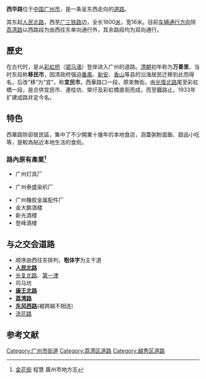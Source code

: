 {{Infobox Guangzhou Road
|中文道路名称=西 华 路
|道路名称拼音=Xihua Lu
|道路英文名=
|道路方向=东西
|图片=
|图片说明=
|道路属性=城市道路
|道路总长度=1.6
|规划总长度=
|已通车长度=
|车速限制=
|行车线数量=
|道路宽度=16
|所在地区=[[广州市|广州市]][[荔湾区|荔湾区]]
|起点=[[人民路_(广州)|人民北路]]
|终点=[[广三铁路|广三铁路]]
|道路命名日期=1933年
|命名缘由=
|道路旧名=
|道路动工日期=1933年
|通车日期=
|相连路段=
|路段主要建筑=[[彩虹戲院|彩虹戲院]]<br>[[彩虹桥_(广州)|彩虹桥]]
}}

'''西华路'''位于[[中国|中国]][[广州市|广州市]]，是一条呈东西走向的[[道路|道路]]。

其东起[[人民路_(广州)|人民北路]]，西至[[广三铁路|广三铁路]]边，全长1600[[米_(單位)|米]]，宽16米。目前[[车辆|车辆]][[道路通行方向|通行方向]]除[[荔湾路|荔湾路]]以西路段为由西往东单向通行外，其余路段均为双向通行。

== 歷史 ==
在古代时，是从[[彩虹桥_(广州)|彩虹桥]]（[[驷马涌|驷马涌]]）登岸进入广州的道路。[[清朝|清朝]]初年称为'''万善里'''，当时东段称'''移民市'''，因清政府强迫[[番禺縣|番禺]]、[[新安|新安]]、[[香山縣|香山]]等县的沿海居民迁移到此而得名，后改“移”为“宜”，称'''宜民市'''。西華路口一段，原來無街。由[[光复路_(广州)|光復北路]]尾至彩虹橋一段，是合併宜民市、連桂坊、榮圩及彩虹橋直街而成，而至鐵路止。1933年扩建成路并定今名。

== 特色 ==
西華路除卻居民區，集中了不少開業十幾年的本地食店，涵蓋粥粉面飯、甜品小吃等，是較為貼近本地生活的食街。

=== 路內原有產業<ref>[http://www.gzsdfz.org.cn/was5/web/detail?record=77&channelid=47398&templet=gzhj_detail_temp2.jsp 金花街] {{Wayback|url=http://www.gzsdfz.org.cn/was5/web/detail?record=77&channelid=47398&templet=gzhj_detail_temp2.jsp |date=20180411174402 }} 程慧 廣州市地方志</ref> ===

* 广州灯具厂  

* 广州泰盛染织厂  

* 广州橡胶金属配件厂 
* 金大鹏酒楼
* 新光酒楼 
* 登峰酒楼

== 与之交会道路 ==

*顺序由西往东排列，'''粗体字'''为主干道
*'''[[人民路_(广州)|人民北路]]'''
*[[光复路_(广州)|光复北路]]、[[第一津|第一津]]
*司马坊
*'''[[康王路|康王北路]]'''
*'''[[荔湾路|荔湾路]]'''
*'''[[东风路_(广州)|东风西路]]'''(被跨越不相连)
*[[流花路|流花路]]

==参考文献==
{{reflist}}

[[Category:广州市街道|Category:广州市街道]]
[[Category:荔湾区道路|Category:荔湾区道路]]
[[Category:越秀区道路|Category:越秀区道路]]